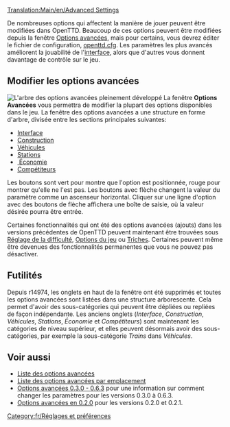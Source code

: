 {{fr/Avertissement|Les informations sur cette page ne s'appliquent que depuis la version 0.7. Voyez [[Main/fr/Options avancées 0.3.0 - 0.6.3|Options avancées 0.3.0 - 0.6.3]] pour une information sur la manière de changer les paramètres en version 0.6.x et précédentes.}}
[[Translation:Main/en/Advanced Settings]]{{en/-}}{{fr/Table des matières}}

De nombreuses options qui affectent la manière de jouer peuvent être modifiées dans OpenTTD. Beaucoup de ces options peuvent être modifiées depuis la fenêtre [[Main/fr/Options avancées|Options avancées]], mais pour certains, vous devrez éditer le fichier de configuration, [[Main/fr/openttd.cfg|openttd.cfg]]. Les paramètres les plus avancés améliorent la jouabilité de l'[[Main/fr/Interface|interface]], alors que d'autres vous donnent davantage de contrôle sur le jeu.

==Modifier les options avancées==
[[File:fr/advanced options full.png|thumb|left|L'arbre des options avancées pleinement développé]]
{{fr/Options Avancées}}
La fenêtre '''Options Avancées''' vous permettra de modifier la plupart des options disponibles dans le jeu. La fenêtre des options avancées a une structure en forme d'arbre, divisée entre les sections principales suivantes:

*[[Main/fr/Options avancées/Interface|Interface]]
*[[Main/fr/Options avancées/Construction|Construction]]
*[[Main/fr/Options avancées/Véhicules|Véhicules]]
*[[Main/fr/Options avancées/Stations|Stations]]
*[[Main/fr/Options Avancées/Économie| Économie]]
*[[Main/fr/Options avancées/Compétiteurs|Compétiteurs]]

Les boutons sont vert pour montre que l'option est positionnée, rouge pour montrer qu'elle ne l'est pas. Les boutons avec flèche changent la valeur du paramètre comme un ascenseur horizontal. Cliquer sur une ligne d'option avec des boutons de flèche affichera une boîte de saisie, où la valeur désirée pourra être entrée.

Certaines fonctionnalités qui ont été des options avancées (ajouts) dans les versions précédentes de OpenTTD peuvent maintenant être trouvées sous [[Main/fr/Difficulté|Réglage de la difficulté]], [[Main/fr/Fenêtre des options du jeu|Options du jeu]] ou [[Main/fr/Triche|Triches]]. Certaines peuvent même être devenues des fonctionnalités permanentes que vous ne pouvez pas désactiver.{{en/-}}

==Futilités==
Depuis r14974, les onglets en haut de la fenêtre ont été supprimés et toutes les options avancées sont listées dans une structure arborescente. Cela permet d'avoir des sous-catégories qui peuvent être dépliées ou repliées de façon indépendante. Les anciens onglets (''Interface'', ''Construction'', ''Véhicules'', ''Stations'', ''Économie'' et ''Compétiteurs'') sont maintenant les catégories de niveau supérieur, et elles peuvent désormais avoir des sous-catégories, par exemple la sous-catégorie ''Trains'' dans ''Véhicules''.


==Voir aussi==
*[[Main/fr/Liste des options avancées|Liste des options avancées]]
*[[Main/fr/Liste des options avancées par emplacement|Liste des options avancées par emplacement]]
*[[Main/fr/Options avancées 0.3.0 - 0.6.3|Options avancées 0.3.0 - 0.6.3]] pour une information sur comment changer les paramètres pour les versions 0.3.0 à 0.6.3.
*[[Main/fr/Options avancées 0.2.0|Options avancées en 0.2.0]] pour les versions 0.2.0 et 0.2.1.

[[Category:fr/Réglages et préférences]]